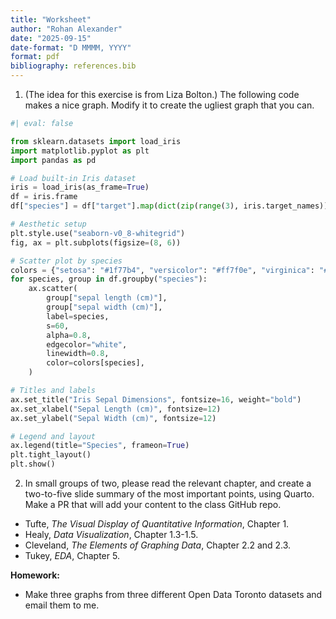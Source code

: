 ```yaml
---
title: "Worksheet"
author: "Rohan Alexander"
date: "2025-09-15"
date-format: "D MMMM, YYYY"
format: pdf
bibliography: references.bib
---
```


1. (The idea for this exercise is from Liza Bolton.) The following code makes a nice graph. Modify it to create the ugliest graph that you can.

```python
#| eval: false

from sklearn.datasets import load_iris
import matplotlib.pyplot as plt
import pandas as pd

# Load built-in Iris dataset
iris = load_iris(as_frame=True)
df = iris.frame
df["species"] = df["target"].map(dict(zip(range(3), iris.target_names)))

# Aesthetic setup
plt.style.use("seaborn-v0_8-whitegrid")
fig, ax = plt.subplots(figsize=(8, 6))

# Scatter plot by species
colors = {"setosa": "#1f77b4", "versicolor": "#ff7f0e", "virginica": "#2ca02c"}
for species, group in df.groupby("species"):
    ax.scatter(
        group["sepal length (cm)"],
        group["sepal width (cm)"],
        label=species,
        s=60,
        alpha=0.8,
        edgecolor="white",
        linewidth=0.8,
        color=colors[species],
    )

# Titles and labels
ax.set_title("Iris Sepal Dimensions", fontsize=16, weight="bold")
ax.set_xlabel("Sepal Length (cm)", fontsize=12)
ax.set_ylabel("Sepal Width (cm)", fontsize=12)

# Legend and layout
ax.legend(title="Species", frameon=True)
plt.tight_layout()
plt.show()
```

2. In small groups of two, please read the relevant chapter, and create a two-to-five slide summary of the most important points, using Quarto. Make a PR that will add your content to the class GitHub repo.

- Tufte, *The Visual Display of Quantitative Information*, Chapter 1.
- Healy, *Data Visualization*, Chapter 1.3-1.5.
- Cleveland, *The Elements of Graphing Data*, Chapter 2.2 and 2.3.
- Tukey, *EDA*, Chapter 5.

**Homework:**

- Make three graphs from three different Open Data Toronto datasets and email them to me.
